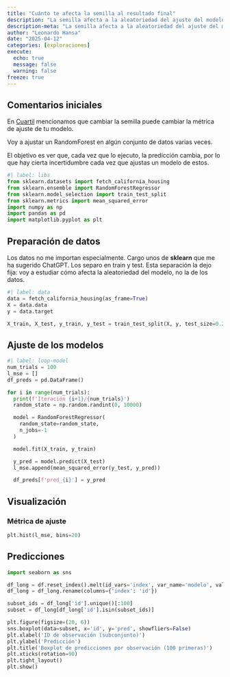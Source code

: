 ```yaml
---
title: "Cuánto te afecta la semilla al resultado final"
description: "La semilla afecta a la aleatoriedad del ajuste del modelo. Esto puede generar una incertidumbre que no siempre se tiene en cuenta."
description-meta: "La semilla afecta a la aleatoriedad del ajuste del modelo. Esto puede generar una incertidumbre que no siempre se tiene en cuenta."
author: "Leonardo Hansa"
date: "2025-04-12"
categories: [exploraciones]
execute: 
  echo: true
  message: false
  warning: false
freeze: true
---
```


## Comentarios iniciales

En [Cuartil](https://open.spotify.com/episode/0Bl4iZq1o5s2Kd5WESm2Cu?si=LgiczmLkTfOpc0vKREYI9w) mencionamos que cambiar la semilla puede cambiar la métrica de ajuste de tu modelo.

Voy a ajustar un RandomForest en algún conjunto de datos varias veces. 

El objetivo es ver que, cada vez que lo ejecuto, la predicción cambia, por lo que hay cierta incertidumbre cada vez que ajustas un modelo de estos. 

```python
#| label: libs
from sklearn.datasets import fetch_california_housing
from sklearn.ensemble import RandomForestRegressor
from sklearn.model_selection import train_test_split
from sklearn.metrics import mean_squared_error
import numpy as np
import pandas as pd
import matplotlib.pyplot as plt
```

## Preparación de datos

Los datos no me importan especialmente. Cargo unos de **sklearn** que me ha sugerido ChatGPT. Los separo en train y test. Esta separación la dejo fija: voy a estudiar cómo afecta la aleatoriedad del modelo, no la de los datos.

```python
#| label: data
data = fetch_california_housing(as_frame=True)
X = data.data
y = data.target

X_train, X_test, y_train, y_test = train_test_split(X, y, test_size=0.2, random_state=42)
```

## Ajuste de los modelos

```python
#| label: loop-model
num_trials = 100
l_mse = []
df_preds = pd.DataFrame()

for i in range(num_trials):
  print(f'Iteración {i+1}/{num_trials}')
  random_state = np.random.randint(0, 10000)

  model = RandomForestRegressor(
    random_state=random_state, 
    n_jobs=-1
  )

  model.fit(X_train, y_train)

  y_pred = model.predict(X_test)
  l_mse.append(mean_squared_error(y_test, y_pred))

  df_preds[f'pred_{i}'] = y_pred
```

## Visualización

### Métrica de ajuste

```python
plt.hist(l_mse, bins=20)
```


## Predicciones
```python
import seaborn as sns

df_long = df.reset_index().melt(id_vars='index', var_name='modelo', value_name='pred')
df_long = df_long.rename(columns={'index': 'id'})

subset_ids = df_long['id'].unique()[:100]
subset = df_long[df_long['id'].isin(subset_ids)]

plt.figure(figsize=(20, 6))
sns.boxplot(data=subset, x='id', y='pred', showfliers=False)
plt.xlabel('ID de observación (subconjunto)')
plt.ylabel('Predicción')
plt.title('Boxplot de predicciones por observación (100 primeras)')
plt.xticks(rotation=90)
plt.tight_layout()
plt.show()
```